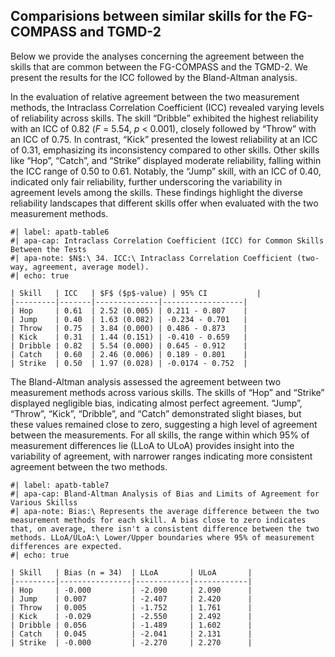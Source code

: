 ## Comparisions between similar skills for the FG-COMPASS and TGMD-2

Below we provide the analyses concerning the agreement between the skills that are common between the FG-COMPASS and the TGMD-2. We present the results for the ICC followed by the Bland-Altman analysis.

In the evaluation of relative agreement between the two measurement methods, the Intraclass Correlation Coefficient (ICC) revealed varying levels of reliability across skills. The skill "Dribble" exhibited the highest reliability with an ICC of 0.82 ($F$ = 5.54, $p$ \< 0.001), closely followed by "Throw" with an ICC of 0.75. In contrast, "Kick" presented the lowest reliability at an ICC of 0.31, emphasizing its inconsistency compared to other skills. Other skills like "Hop", "Catch", and "Strike" displayed moderate reliability, falling within the ICC range of 0.50 to 0.61. Notably, the "Jump" skill, with an ICC of 0.40, indicated only fair reliability, further underscoring the variability in agreement levels among the skills. These findings highlight the diverse reliability landscapes that different skills offer when evaluated with the two measurement methods.

```asis
#| label: apatb-table6
#| apa-cap: Intraclass Correlation Coefficient (ICC) for Common Skills Between the Tests
#| apa-note: $N$:\ 34. ICC:\ Intraclass Correlation Coefficient (two-way, agreement, average model).
#| echo: true

| Skill   | ICC   | $F$ ($p$-value) | 95% CI           |
|---------|-------|--------------|------------------|
| Hop     | 0.61  | 2.52 (0.005) | 0.211 - 0.807    |
| Jump    | 0.40  | 1.63 (0.082) | -0.234 - 0.701   |
| Throw   | 0.75  | 3.84 (0.000) | 0.486 - 0.873    |
| Kick    | 0.31  | 1.44 (0.151) | -0.410 - 0.659   |
| Dribble | 0.82  | 5.54 (0.000) | 0.645 - 0.912    |
| Catch   | 0.60  | 2.46 (0.006) | 0.189 - 0.801    |
| Strike  | 0.50  | 1.97 (0.028) | -0.0174 - 0.752  |

```

The Bland-Altman analysis assessed the agreement between two measurement methods across various skills. The skills of "Hop" and "Strike" displayed negligible bias, indicating almost perfect agreement. "Jump", "Throw", "Kick", "Dribble", and "Catch" demonstrated slight biases, but these values remained close to zero, suggesting a high level of agreement between the measurements. For all skills, the range within which 95% of measurement differences lie (LLoA to ULoA) provides insight into the variability of agreement, with narrower ranges indicating more consistent agreement between the two methods.

```asis
#| label: apatb-table7
#| apa-cap: Bland-Altman Analysis of Bias and Limits of Agreement for Various Skillss
#| apa-note: Bias:\ Represents the average difference between the two measurement methods for each skill. A bias close to zero indicates that, on average, there isn't a consistent difference between the two methods. LLoA/ULoA:\ Lower/Upper boundaries where 95% of measurement differences are expected. 
#| echo: true

| Skill   | Bias (n = 34)  | LLoA       | ULoA       |
|---------|----------------|------------|------------|
| Hop     | -0.000         | -2.090     | 2.090      |
| Jump    | 0.007          | -2.407     | 2.420      |
| Throw   | 0.005          | -1.752     | 1.761      |
| Kick    | -0.029         | -2.550     | 2.492      |
| Dribble | 0.056          | -1.489     | 1.602      |
| Catch   | 0.045          | -2.041     | 2.131      |
| Strike  | -0.000         | -2.270     | 2.270      |

```